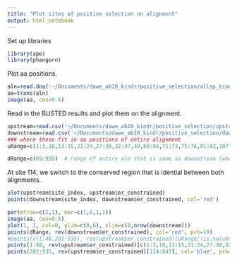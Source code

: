 ```yaml
---
title: "Plot sites of positive selection on alignment"
output: html_notebook
---
```


Set up libraries
```r
library(ape)
library(phangorn)
```

Plot aa positions.
```r
aln=read.dna('~/Documents/dawe_ab10_kindr/positive_selection/allsp_kindrlogs_entirealn.fasta', format='fasta', as.matrix=T)
aa=trans(aln)
image(aa, cex=0.5)


```
Read in the BUSTED results and plot them on the alignment. 
```r
upstream=read.csv('~/Documents/dawe_ab10_kindr/positive_selection/upstream_busted.csv')
downstream=read.csv('~/Documents/dawe_ab10_kindr/positive_selection/downstream_busted.csv')
### where these fit in aa positions of entire alignment
uRange=c(1:3,10,13:15,21:24,27:30,32:47,49,60:66,71:73,75:76,81:82,107,113,rep(NA,41), rep(NA, 113),201:935)  ### equal to 113 on upstream only alignment

dRange=c(89:935)  # range of entire aln that is same as downstream (where we will plot downstream on entire)

```

At site 114, we switch to the conserved region that is idential between both alignments.

```r
plot(upstream$site_index, upstream$er_constrained)
points(downstream$site_index, downstream$er_constrained, col='red')

```

```r
par(mfrow=c(2,1), mar=c(1,6,1,1))
image(aa, cex=0.5)
plot(1, 1, col=0, ylim=c(0,6), xlim=c(0,nrow(downstream)))
points(dRange, rev(downstream$er_constrained), col='red', pch=19)
#points(c(1:48,201:935), rev(upstream$er_constrained)[uRange[!is.na(uRange)]], col='blue', pch=19)
points(1:48, rev(upstream$er_constrained)[c(1:3,10,13:15,21:24,27:30,32:47,49,60:66,71:73,75:76,81:82,107,113)], col='blue', pch=19 )
points(202:935, rev(upstream$er_constrained)[114:847], col='blue', pch=19)
```



```r

```

